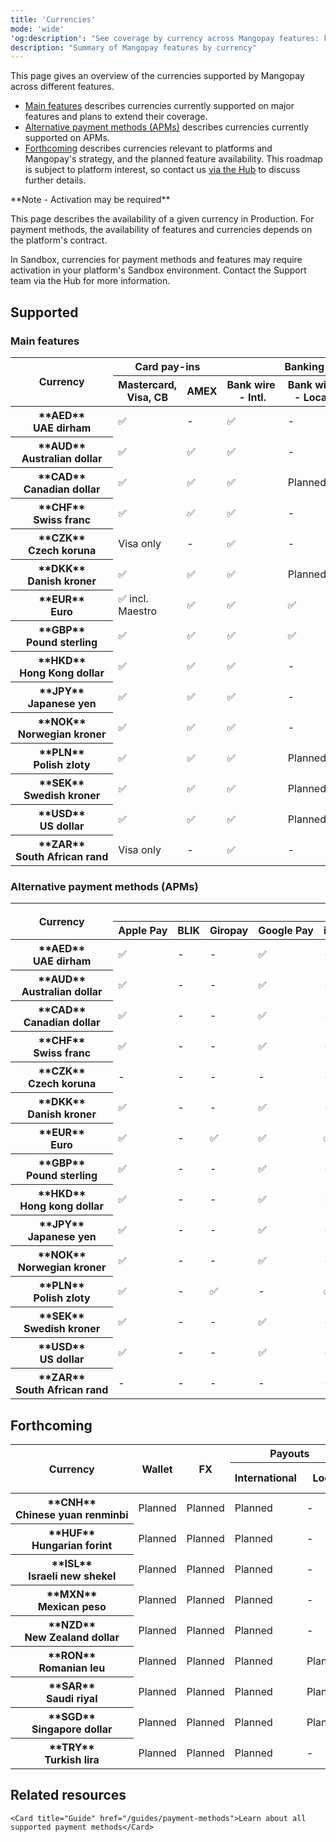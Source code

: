 ```yaml
---
title: 'Currencies'  
mode: 'wide'
'og:description': "See coverage by currency across Mangopay features: key payment methods, wallets, payouts, and more."  
description: "Summary of Mangopay features by currency"
---
```


This page gives an overview of the currencies supported by Mangopay across different features.

- [Main features](/guides/currencies-mop#main-features) describes currencies currently supported on major features and plans to extend their coverage.
- [Alternative payment methods (APMs)](/guides/currencies-mop#alternative-payment-methods-apms) describes currencies currently supported on APMs.
- [Forthcoming](/guides/currencies-planned#forthcoming) describes currencies relevant to platforms and Mangopay's strategy, and the planned feature availability. This roadmap is subject to platform interest, so contact us [via the Hub](https://hub.mangopay.com/) to discuss further details. 

<Note>  
**Note - Activation may be required** 
  
This page describes the availability of a given currency in Production. For payment methods, the availability of features and currencies depends on the platform's contract.

In Sandbox, currencies for payment methods and features may require activation in your platform's Sandbox environment. Contact the Support team via the Hub for more information.

</Note>

## Supported

### Main features

<table id="currenciesTable" class="rounded-xl">
<thead>
  <tr>
    <th class="header" rowspan="2">Currency</th>
    <th class="header" colspan="2">Card pay-ins</th>
    <th class="header" colspan="4">Banking pay-ins</th>
    <th class="header" rowspan="2">Wallet</th>
    <th class="header" rowspan="2">FX</th>
    <th class="header" colspan="2">Payouts</th>
  </tr>
  <tr>
    <th class="header">Mastercard, Visa, CB</th>
    <th class="header">AMEX</th>
    <th class="header">Bank&nbsp;wire&nbsp;<br/>-&nbsp;Intl.</th>
    <th class="header">Bank&nbsp;wire<br/>-&nbsp;Local</th>
    <th class="header">Virtual IBAN </th>
    <th class="header">Direct debit</th>
    <th class="header">Intl.</th>
    <th class="header">Local</th>
  </tr>
</thead>
<tbody>
  <tr>
    <th class="header header-normal-weight">**AED**<br/>UAE&nbsp;dirham</th>
    <td class="table-content">✅</td>
    <td class="table-content">-</td>
    <td class="table-content">✅</td>
    <td class="table-content">-</td>
    <td class="table-content">-</td>
    <td class="table-content">-</td>
    <td class="table-content">✅</td>
    <td class="table-content">Planned</td>
    <td class="table-content">✅</td>
    <td class="table-content">-</td>
    </tr>
  <tr>
    <th class="header header-normal-weight">**AUD**<br/>Australian&nbsp;dollar</th>
    <td class="table-content">✅</td>
    <td class="table-content">✅</td>
    <td class="table-content">✅</td>
    <td class="table-content">-</td>
    <td class="table-content">-</td>
    <td class="table-content">-</td>
    <td class="table-content">✅</td>
    <td class="table-content">✅</td>
    <td class="table-content">✅</td>
    <td class="table-content">Planned</td>
    </tr>
  <tr>
    <th class="header header-normal-weight">**CAD**<br/>Canadian&nbsp;dollar</th>
    <td class="table-content">✅</td>
    <td class="table-content">✅</td>
    <td class="table-content">✅</td>
    <td class="table-content">Planned</td>
    <td class="table-content">Planned</td>
    <td class="table-content">-</td>
    <td class="table-content">✅</td>
    <td class="table-content">✅</td>
    <td class="table-content">✅</td>
    <td class="table-content">✅</td>
  </tr>
  <tr>
    <th class="header header-normal-weight">**CHF**<br/>Swiss&nbsp;franc</th>
    <td class="table-content">✅</td>
    <td class="table-content">✅</td>
    <td class="table-content">✅</td>
    <td class="table-content">-</td>
    <td class="table-content">-</td>
    <td class="table-content">-</td>
    <td class="table-content">✅</td>
    <td class="table-content">✅</td>
    <td class="table-content">✅</td>
    <td class="table-content">✅</td>
  </tr>
  <tr>
    <th class="header header-normal-weight">**CZK**<br/>Czech&nbsp;koruna</th>
    <td class="table-content">Visa only</td>
    <td class="table-content">-</td>
    <td class="table-content">✅</td>
    <td class="table-content">-</td>
    <td class="table-content">-</td>
    <td class="table-content">-</td>
    <td class="table-content">✅</td>
    <td class="table-content">Planned</td>
    <td class="table-content">✅</td>
    <td class="table-content">Planned</td>
  </tr>
  <tr>
    <th class="header header-normal-weight">**DKK**<br/>Danish&nbsp;kroner</th>
    <td class="table-content">✅</td>
    <td class="table-content">✅</td>
    <td class="table-content">✅</td>
    <td class="table-content">Planned</td>
    <td class="table-content">Planned</td>
    <td class="table-content">-</td>
    <td class="table-content">✅</td>
    <td class="table-content">✅</td>
    <td class="table-content">✅</td>
    <td class="table-content">✅</td>
  </tr>
  <tr>
    <th class="header header-normal-weight">**EUR**<br/>Euro</th>
    <td class="table-content">✅ incl. Maestro</td>
    <td class="table-content">✅</td>
    <td class="table-content">✅</td>
    <td class="table-content">✅</td>
    <td class="table-content">✅</td>
    <td class="table-content">✅</td>
    <td class="table-content">✅</td>
    <td class="table-content">✅</td>
    <td class="table-content">✅</td>
    <td class="table-content">✅</td>
  </tr>
  <tr>
    <th class="header header-normal-weight">**GBP**<br/>Pound&nbsp;sterling</th>
    <td class="table-content">✅</td>
    <td class="table-content">✅</td>
    <td class="table-content">✅</td>
    <td class="table-content">✅</td>
    <td class="table-content">Planned</td>
    <td class="table-content">✅</td>
    <td class="table-content">✅</td>
    <td class="table-content">✅</td>
    <td class="table-content">✅</td>
    <td class="table-content">✅</td>
  </tr>
  <tr>
    <th class="header header-normal-weight">**HKD**<br/>Hong&nbsp;Kong&nbsp;dollar</th>
    <td class="table-content">✅</td>
    <td class="table-content">✅</td>
    <td class="table-content">✅</td>
    <td class="table-content">-</td>
    <td class="table-content">-</td>
    <td class="table-content">-</td>
    <td class="table-content">✅</td>
    <td class="table-content">✅</td>
    <td class="table-content">✅</td>
    <td class="table-content">Planned</td>
  </tr>
  <tr>
    <th class="header header-normal-weight">**JPY**<br/>Japanese&nbsp;yen</th>
    <td class="table-content">✅</td>
    <td class="table-content">✅</td>
    <td class="table-content">✅</td>
    <td class="table-content">-</td>
    <td class="table-content">-</td>
    <td class="table-content">-</td>
    <td class="table-content">✅</td>
    <td class="table-content">✅</td>
    <td class="table-content">✅</td>
    <td class="table-content">-</td>
  </tr>
  <tr>
    <th class="header header-normal-weight">**NOK**<br/>Norwegian&nbsp;kroner</th>
    <td class="table-content">✅</td>
    <td class="table-content">✅</td>
    <td class="table-content">✅</td>
    <td class="table-content">-</td>
    <td class="table-content">-</td>
    <td class="table-content">-</td>
    <td class="table-content">✅</td>
    <td class="table-content">✅</td>
    <td class="table-content">✅</td>
    <td class="table-content">Planned</td>
  </tr>
  <tr>
    <th class="header header-normal-weight">**PLN**<br/>Polish&nbsp;zloty</th>
    <td class="table-content">✅</td>
    <td class="table-content">✅</td>
    <td class="table-content">✅</td>
    <td class="table-content">Planned</td>
    <td class="table-content">Planned</td>
    <td class="table-content">-</td>
    <td class="table-content">✅</td>
    <td class="table-content">✅</td>
    <td class="table-content">✅</td>
    <td class="table-content">✅</td>
  </tr>
  <tr>
    <th class="header header-normal-weight">**SEK**<br/>Swedish&nbsp;kroner</th>
    <td class="table-content">✅</td>
    <td class="table-content">✅</td>
    <td class="table-content">✅</td>
    <td class="table-content">Planned</td>
    <td class="table-content">-</td>
    <td class="table-content">-</td>
    <td class="table-content">✅</td>
    <td class="table-content">✅</td>
    <td class="table-content">✅</td>
    <td class="table-content">Planned</td>
  </tr>
  <tr>
    <th class="header header-normal-weight">**USD**<br/>US&nbsp;dollar</th>
    <td class="table-content">✅</td>
    <td class="table-content">✅</td>
    <td class="table-content">✅</td>
    <td class="table-content">Planned</td>
    <td class="table-content">Planned</td>
    <td class="table-content">-</td>
    <td class="table-content">✅</td>
    <td class="table-content">✅</td>
    <td class="table-content">✅</td>
    <td class="table-content">✅</td>
  </tr>
  <tr>
    <th class="header header-normal-weight">**ZAR**<br/>South&nbsp;African&nbsp;rand</th>
    <td class="table-content">Visa only</td>
    <td class="table-content">-</td>
    <td class="table-content">✅</td>
    <td class="table-content">-</td>
    <td class="table-content">-</td>
    <td class="table-content">-</td>
    <td class="table-content">✅</td>
    <td class="table-content">Planned</td>
    <td class="table-content">✅</td>
    <td class="table-content">-</td>
    </tr>
</tbody>
</table>

### Alternative payment methods (APMs)

<table id="currenciesTable" class="rounded-xl">
<thead>
  <tr>
    <th class="header" rowspan="2">Currency</th>
    <th class="header" colspan="10">APM pay-ins</th>
  </tr>
  <tr>
    <th class="header">Apple&nbsp;Pay</th>
    <th class="header">BLIK</th>
    <th class="header">Giropay</th>
    <th class="header">Google&nbsp;Pay</th>
    <th class="header">iDEAL</th>
    <th class="header">Klarna</th>
    <th class="header">MB&nbsp;WAY</th>
    <th class="header">Multibanco</th>
    <th class="header">PayPal</th>
    <th class="header">Satispay</th>
  </tr>
</thead>
<tbody>
  <tr>
    <th class="header header-normal-weight">**AED**<br/>UAE&nbsp;dirham</th>
    <td class="table-content">✅</td>
    <td class="table-content">-</td>
    <td class="table-content">-</td>
    <td class="table-content">✅</td>
    <td class="table-content">-</td>
    <td class="table-content">-</td>
    <td class="table-content">-</td>
    <td class="table-content">-</td>
    <td class="table-content">-</td>
    <td class="table-content">-</td>
  </tr>
  <tr>
    <th class="header header-normal-weight">**AUD**<br/>Australian&nbsp;dollar</th>
    <td class="table-content">✅</td>
    <td class="table-content">-</td>
    <td class="table-content">-</td>
    <td class="table-content">✅</td>
    <td class="table-content">-</td>
    <td class="table-content">-</td>
    <td class="table-content">-</td>
    <td class="table-content">-</td>
    <td class="table-content">-</td>
    <td class="table-content">-</td>
  </tr>
  <tr>
    <th class="header header-normal-weight">**CAD**<br/>Canadian&nbsp;dollar</th>
    <td class="table-content">✅</td>
    <td class="table-content">-</td>
    <td class="table-content">-</td>
    <td class="table-content">✅</td>
    <td class="table-content">-</td>
    <td class="table-content">-</td>
    <td class="table-content">-</td>
    <td class="table-content">-</td>
    <td class="table-content">-</td>
    <td class="table-content">-</td>
  </tr>
  <tr>
    <th class="header header-normal-weight">**CHF**<br/>Swiss&nbsp;franc</th>
    <td class="table-content">✅</td>
    <td class="table-content">-</td>
    <td class="table-content">-</td>
    <td class="table-content">✅</td>
    <td class="table-content">-</td>
    <td class="table-content">✅</td>
    <td class="table-content">-</td>
    <td class="table-content">-</td>
    <td class="table-content">✅</td>
    <td class="table-content">-</td>
  </tr>
  <tr>
    <th class="header header-normal-weight">**CZK**<br/>Czech&nbsp;koruna</th>
    <td class="table-content">-</td>
    <td class="table-content">-</td>
    <td class="table-content">-</td>
    <td class="table-content">-</td>
    <td class="table-content">-</td>
    <td class="table-content">-</td>
    <td class="table-content">-</td>
    <td class="table-content">-</td>
    <td class="table-content">-</td>
    <td class="table-content">-</td>
  </tr>
  <tr>
    <th class="header header-normal-weight">**DKK**<br/>Danish&nbsp;kroner</th>
    <td class="table-content">✅</td>
    <td class="table-content">-</td>
    <td class="table-content">-</td>
    <td class="table-content">✅</td>
    <td class="table-content">-</td>
    <td class="table-content">✅</td>
    <td class="table-content">-</td>
    <td class="table-content">-</td>
    <td class="table-content">-</td>
    <td class="table-content">-</td>
  </tr>
  <tr>
    <th class="header header-normal-weight">**EUR**<br/>Euro</th>
    <td class="table-content">✅</td>
    <td class="table-content">-</td>
    <td class="table-content">✅</td>
    <td class="table-content">✅</td>
    <td class="table-content">✅</td>
    <td class="table-content">✅</td>
    <td class="table-content">✅</td>
    <td class="table-content">✅</td>
    <td class="table-content">✅</td>
    <td class="table-content">✅</td>
  </tr>
  <tr>
    <th class="header header-normal-weight">**GBP**<br/>Pound&nbsp;sterling</th>
    <td class="table-content">✅</td>
    <td class="table-content">-</td>
    <td class="table-content">-</td>
    <td class="table-content">✅</td>
    <td class="table-content">-</td>
    <td class="table-content">✅</td>
    <td class="table-content">-</td>
    <td class="table-content">-</td>
    <td class="table-content">✅</td>
    <td class="table-content">-</td>
  </tr>
  <tr>
    <th class="header header-normal-weight">**HKD**<br/>Hong&nbsp;kong&nbsp;dollar</th>
    <td class="table-content">✅</td>
    <td class="table-content">-</td>
    <td class="table-content">-</td>
    <td class="table-content">✅</td>
    <td class="table-content">-</td>
    <td class="table-content">-</td>
    <td class="table-content">-</td>
    <td class="table-content">-</td>
    <td class="table-content">-</td>
    <td class="table-content">-</td>
  </tr>
  <tr>
    <th class="header header-normal-weight">**JPY**<br/>Japanese&nbsp;yen</th>
    <td class="table-content">✅</td>
    <td class="table-content">-</td>
    <td class="table-content">-</td>
    <td class="table-content">✅</td>
    <td class="table-content">-</td>
    <td class="table-content">-</td>
    <td class="table-content">-</td>
    <td class="table-content">-</td>
    <td class="table-content">-</td>
    <td class="table-content">-</td>
  </tr>
  <tr>
    <th class="header header-normal-weight">**NOK**<br/>Norwegian&nbsp;kroner</th>
    <td class="table-content">✅</td>
    <td class="table-content">-</td>
    <td class="table-content">-</td>
    <td class="table-content">✅</td>
    <td class="table-content">-</td>
    <td class="table-content">-</td>
    <td class="table-content">-</td>
    <td class="table-content">-</td>
    <td class="table-content">-</td>
    <td class="table-content">-</td>
  </tr>
  <tr>
    <th class="header header-normal-weight">**PLN**<br/>Polish&nbsp;zloty</th>
    <td class="table-content">✅</td>
    <td class="table-content">-</td>
    <td class="table-content">✅</td>
    <td class="table-content">-</td>
    <td class="table-content">✅</td>
    <td class="table-content">-</td>
    <td class="table-content">-</td>
    <td class="table-content">-</td>
    <td class="table-content">-</td>
  </tr>
  <tr>
    <th class="header header-normal-weight">**SEK**<br/>Swedish&nbsp;kroner</th>
    <td class="table-content">✅</td>
    <td class="table-content">-</td>
    <td class="table-content">-</td>
    <td class="table-content">✅</td>
    <td class="table-content">-</td>
    <td class="table-content">✅</td>
    <td class="table-content">-</td>
    <td class="table-content">-</td>
    <td class="table-content">-</td>
    <td class="table-content">-</td>
  </tr>
  <tr>
    <th class="header header-normal-weight">**USD**<br/>US&nbsp;dollar</th>
    <td class="table-content">✅</td>
    <td class="table-content">-</td>
    <td class="table-content">-</td>
    <td class="table-content">✅</td>
    <td class="table-content">-</td>
    <td class="table-content">-</td>
    <td class="table-content">-</td>
    <td class="table-content">-</td>
    <td class="table-content">✅</td>
    <td class="table-content">-</td>
  </tr>
  <tr>
    <th class="header header-normal-weight">**ZAR**<br/>South&nbsp;African&nbsp;rand</th>
    <td class="table-content">-</td>
    <td class="table-content">-</td>
    <td class="table-content">-</td>
    <td class="table-content">-</td>
    <td class="table-content">-</td>
    <td class="table-content">-</td>
    <td class="table-content">-</td>
    <td class="table-content">-</td>
    <td class="table-content">-</td>
    <td class="table-content">-</td>
  </tr>
</tbody>
</table>


## Forthcoming

<table id="currenciesTable" class="rounded-xl">
<thead>
  <tr>
    <th class="header" rowspan="2">Currency</th>
    <th class="header" rowspan="2">Wallet</th>
    <th class="header" rowspan="2">FX</th>
    <th class="header" colspan="2">Payouts</th>
    <th class="header" rowspan="2">Card&nbsp;pay&#8209;ins</th>
    <th class="header" colspan="4">Banking&nbsp;pay&#8209;ins</th>
    <th class="header" rowspan="2">APM&nbsp;pay&#8209;ins</th>
  </tr>
  <tr>
    <th class="header">International</th>
    <th class="header">Local</th>
    <th class="header">Bank&nbsp;wire&nbsp;<br/>-&nbsp;Intl.</th>
    <th class="header">Bank&nbsp;wire<br/>-&nbsp;Local</th>
    <th class="header">Virtual IBANs </th>
    <th class="header">Direct debit</th>
  </tr>
</thead>
<tbody>
  <tr>
    <th class="header header-normal-weight">**CNH**<br/>Chinese&nbsp;yuan&nbsp;renminbi</th>
    <td class="table-content">Planned</td>
    <td class="table-content">Planned</td>
    <td class="table-content">Planned</td>
    <td class="table-content">-</td>
    <td class="table-content">-</td>
    <td class="table-content">Planned</td>
    <td class="table-content">-</td>
    <td class="table-content">-</td>
    <td class="table-content">-</td>
    <td class="table-content">-</td>
  </tr>
  <tr>
    <th class="header header-normal-weight">**HUF**<br/>Hungarian&nbsp;forint</th>
    <td class="table-content">Planned</td>
    <td class="table-content">Planned</td>
    <td class="table-content">Planned</td>
    <td class="table-content">-</td>
    <td class="table-content">-</td>
    <td class="table-content">Planned</td>
    <td class="table-content">-</td>
    <td class="table-content">-</td>
    <td class="table-content">-</td>
    <td class="table-content">-</td>
  </tr>
  <tr>
    <th class="header header-normal-weight">**ISL**<br/>Israeli&nbsp;new&nbsp;shekel</th>
    <td class="table-content">Planned</td>
    <td class="table-content">Planned</td>
    <td class="table-content">Planned</td>
    <td class="table-content">-</td>
    <td class="table-content">-</td>
    <td class="table-content">Planned</td>
    <td class="table-content">-</td>
    <td class="table-content">-</td>
    <td class="table-content">-</td>
    <td class="table-content">-</td>
  </tr>
  <tr>
    <th class="header header-normal-weight">**MXN**<br/>Mexican&nbsp;peso</th>
    <td class="table-content">Planned</td>
    <td class="table-content">Planned</td>
    <td class="table-content">Planned</td>
    <td class="table-content">-</td>
    <td class="table-content">-</td>
    <td class="table-content">Planned</td>
    <td class="table-content">-</td>
    <td class="table-content">-</td>
    <td class="table-content">-</td>
    <td class="table-content">-</td>
  </tr>
  <tr>
    <th class="header header-normal-weight">**NZD**<br/>New&nbsp;Zealand&nbsp;dollar</th>
    <td class="table-content">Planned</td>
    <td class="table-content">Planned</td>
    <td class="table-content">Planned</td>
    <td class="table-content">-</td>
    <td class="table-content">-</td>
    <td class="table-content">Planned</td>
    <td class="table-content">-</td>
    <td class="table-content">-</td>
    <td class="table-content">-</td>
    <td class="table-content">-</td>
  </tr>
  <tr>
    <th class="header header-normal-weight">**RON**<br/>Romanian&nbsp;leu</th>
    <td class="table-content">Planned</td>
    <td class="table-content">Planned</td>
    <td class="table-content">Planned</td>
    <td class="table-content">Planned</td>
    <td class="table-content">-</td>
    <td class="table-content">Planned</td>
    <td class="table-content">-</td>
    <td class="table-content">-</td>
    <td class="table-content">-</td>
    <td class="table-content">-</td>
  </tr>
  <tr>
    <th class="header header-normal-weight">**SAR**<br/>Saudi&nbsp;riyal</th>
    <td class="table-content">Planned</td>
    <td class="table-content">Planned</td>
    <td class="table-content">Planned</td>
    <td class="table-content">Planned</td>
    <td class="table-content">-</td>
    <td class="table-content">Planned</td>
    <td class="table-content">-</td>
    <td class="table-content">-</td>
    <td class="table-content">-</td>
    <td class="table-content">-</td>
  </tr>
  <tr>
    <th class="header header-normal-weight">**SGD**<br/>Singapore&nbsp;dollar</th>
    <td class="table-content">Planned</td>
    <td class="table-content">Planned</td>
    <td class="table-content">Planned</td>
    <td class="table-content">Planned</td>
    <td class="table-content">-</td>
    <td class="table-content">Planned</td>
    <td class="table-content">-</td>
    <td class="table-content">-</td>
    <td class="table-content">-</td>
    <td class="table-content">-</td>
  </tr>
  <tr>
    <th class="header header-normal-weight">**TRY**<br/>Turkish&nbsp;lira</th>
    <td class="table-content">Planned</td>
    <td class="table-content">Planned</td>
    <td class="table-content">Planned</td>
    <td class="table-content">-</td>
    <td class="table-content">-</td>
    <td class="table-content">Planned</td>
    <td class="table-content">-</td>
    <td class="table-content">-</td>
    <td class="table-content">-</td>
    <td class="table-content">-</td>
  </tr>
</tbody>
</table>

## Related resources  

    <Card title="Guide" href="/guides/payment-methods">Learn about all supported payment methods</Card>
